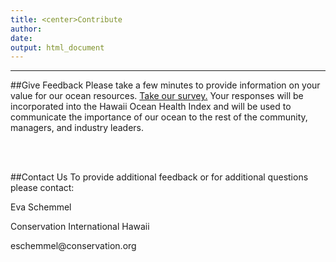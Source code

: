 ```yaml
---
title: <center>Contribute
author: 
date: 
output: html_document
---
```

----
##Give Feedback
Please take a few minutes to provide information on your value for our ocean resources. [Take our survey.](https://www.surveymonkey.com/r/OHI-Hawaii) Your responses will be incorporated into the Hawaii Ocean Health Index and will be used to communicate the importance of our ocean to the rest of the community, managers, and industry leaders.


<br><br>

##Contact Us
To provide additional feedback or for additional questions please contact:

Eva Schemmel

Conservation International Hawaii

eschemmel@conservation.org
